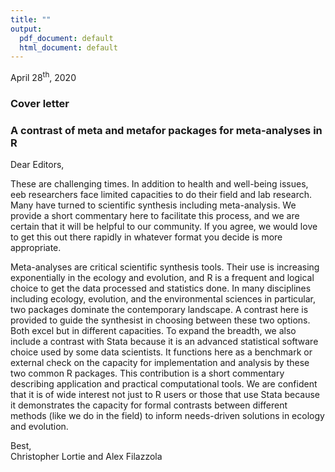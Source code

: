 ```yaml
---
title: ""
output:
  pdf_document: default
  html_document: default
---
```

April 28^th^, 2020

### Cover letter
### A contrast of meta and metafor packages for meta-analyses in R

Dear Editors,

These are challenging times. In addition to health and well-being issues, eeb researchers face limited capacities to do their field and lab research. Many have turned to scientific synthesis including meta-analysis. We provide a short commentary here to facilitate this process, and we are certain that it will be helpful to our community.  If you agree, we would love to get this out there rapidly in whatever format you decide is more appropriate.


Meta-analyses are critical scientific synthesis tools.  Their use is increasing exponentially in the ecology and evolution, and R is a frequent and logical choice to get the data processed and statistics done.  In many disciplines including ecology, evolution, and the environmental sciences in particular, two packages dominate the contemporary landscape. A contrast here is provided to guide the synthesist in choosing between these two options. Both excel but in different capacities. To expand the breadth, we also include a contrast with Stata because it is an advanced statistical software choice used by some data scientists. It functions here as a benchmark or external check on the capacity for implementation and analysis by these two common R packages. This contribution is a short commentary describing application and practical computational tools. We are confident that it is of wide interest not just to R users or those that use Stata because it demonstrates the capacity for formal contrasts between different methods (like we do in the field) to inform needs-driven solutions in ecology and evolution.       


Best,  
Christopher Lortie and Alex Filazzola


